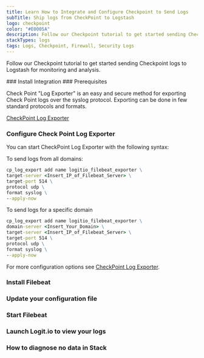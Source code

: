 ```yaml
---
title: Learn How to Integrate and Configure Checkpoint to Send Logs
subTitle: Ship logs from CheckPoint to Logstash
logo: checkpoint
color: "#E0005A"
description: Follow our Checkpoint tutorial to get started sending Checkpoint logs to Logstash for monitoring and analysis.
stackTypes: logs
tags: Logs, Checkpoint, Firewall, Security Logs
---
```


Follow our Checkpoint tutorial to get started sending Checkpoint logs to Logstash for monitoring and analysis.

<Steps>
  ### Install Integration
  <InstallIntegration/>
  ### Prerequisites

  Check Point "Log Exporter" is an easy and secure method for exporting Check Point logs over the syslog protocol.
  Exporting can be done in few standard protocols and formats.

  [CheckPoint Log Exporter](https://supportcenter.checkpoint.com/supportcenter/portal?eventSubmit_doGoviewsolutiondetails=&solutionid=sk122323)

  ### Configure Check Point Log Exporter

  You can start CheckPoint Log Exporter with the following syntax:

  To send logs from all domains:

  ```cmd copy
  cp_log_export add name logitio_filebeat_exporter \
  target-server <Insert_IP_of_Filebeat_Server> \
  target-port 514 \
  protocol udp \
  format syslog \
  --apply-now
  ```

  To send logs for a specific domain

  ```cmd copy
  cp_log_export add name logitio_filebeat_exporter \
  domain-server <Insert_Your_Domain> \
  target-server <Insert_IP_of_Filebeat_Server> \
  target-port 514 \
  protocol udp \
  format syslog \
  --apply-now
  ```

  For more configuration options see [CheckPoint Log Exporter](https://supportcenter.checkpoint.com/supportcenter/portal?eventSubmit_doGoviewsolutiondetails=&solutionid=sk122323).

  ### Install Filebeat

  <InstallFilebeat />

  ### Update your configuration file

  <FilebeatUdp type="checkpoint" />

  ### Start Filebeat

  <StartFilebeat />

  ### Launch Logit.io to view your logs

  <LaunchStack utmMedium="logs" utmCampaign="checkpoint" source="checkpoint" />

  ### How to diagnose no data in Stack

  <DiagnoseNoData />

</Steps>